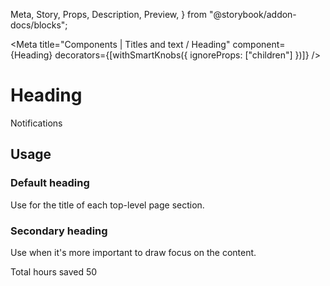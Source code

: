   Meta,
  Story,
  Props,
  Description,
  Preview,
} from "@storybook/addon-docs/blocks";

<Meta
  title="Components | Titles and text / Heading"
  component={Heading}
  decorators={[withSmartKnobs({ ignoreProps: ["children"] })]}
/>

# Heading

<Description of={Heading} />

<Preview withToolbar>
  <Story name="Example">
    <Heading>Notifications</Heading>
  </Story>
</Preview>

<Props of={Heading} />

## Usage

### Default heading

Use for the title of each top-level page section.

### Secondary heading

Use when it's more important to draw focus on the content.

<Preview>
  <Story name="Secondary">
    <Card>
      <Stack vertical>
        <Heading element="h3" secondary>
          Total hours saved
        </Heading>
        <DisplayText size="extraLarge">50</DisplayText>
      </Stack>
    </Card>
  </Story>
</Preview>
